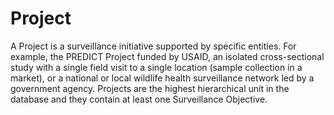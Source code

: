 # Project {.unnumbered}

A Project is a surveillance initiative supported by specific entities. For example, the PREDICT Project funded by USAID, an isolated cross-sectional study with a single field visit to a single location (sample collection in a market), or a national or local wildlife health surveillance network led by a government agency. Projects are the highest hierarchical unit in the database and they contain at least one Surveillance Objective.
